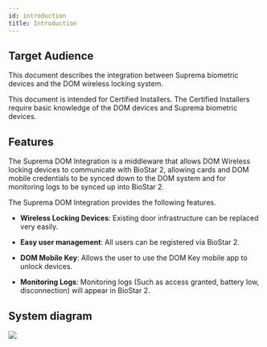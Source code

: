 ```yaml
---
id: introduction
title: Introduction
---
```


## Target Audience

This document describes the integration between Suprema biometric devices and the DOM wireless locking system.

This document is intended for Certified Installers. The Certified Installers require basic knowledge of the DOM devices and Suprema biometric devices.

## Features

The Suprema DOM Integration is a middleware that allows DOM Wireless locking devices to communicate with BioStar 2, allowing cards and DOM mobile credentials to be synced down to the DOM system and for monitoring logs to be synced up into BioStar 2.

The Suprema DOM Integration provides the following features.

* **Wireless Locking Devices**: Existing door infrastructure can be replaced very easily.

* **Easy user management**: All users can be registered via BioStar 2.

* **DOM Mobile Key**: Allows the user to use the DOM Key mobile app to unlock devices.

* **Monitoring Logs**: Monitoring logs (Such as access granted, battery low, disconnection) will appear in BioStar 2.

## System diagram

<Image src='/img/integration/system-diagram-dom.svg' className='none full' alone />
